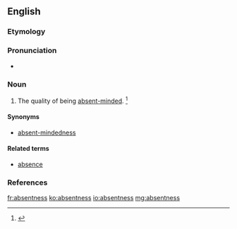 ==English==

===Etymology===
{{suffix|absent|ness}}

===Pronunciation===
* {{a|US}} {{IPA|/ˈæb.sn̩t.nəs/}}

===Noun===
{{en-noun|-}}
# The quality of being [[absent-minded]]. {{defdate|First attested in the mid 19<sup>th</sup> century.}}<ref name=SOED>{{R:SOED5|page=8}}</ref>

====Synonyms====
* [[absent-mindedness]]

====Related terms====
* [[absence]]

===References===
<references/>

[[fr:absentness]]
[[ko:absentness]]
[[io:absentness]]
[[mg:absentness]]